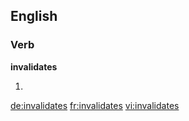 ==English==

===Verb===
'''invalidates'''

# {{third-person singular of|invalidate}}

[[de:invalidates]]
[[fr:invalidates]]
[[vi:invalidates]]